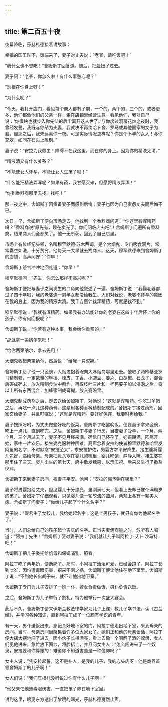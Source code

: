 ```yaml
---
---
---
```

title: 第二百五十夜
---






夜幕降临，莎赫札德接着讲故事：





幸福的国王陛下，饭端来了，妻子对丈夫说：“老爷，请吃饭吧！”

“我什么也不想吃！”舍姆斯丁回答道。随后，把脸扭了过去。

妻子问：“老爷，你怎么啦！有什么事愁心呢？”

“愁根在你身上呀！”

“为什么呢？”

“今天，我打开店门，看见每个商人都有子嗣，一个的，两个的，三个的，或者更多，他们都像他们的父亲一样，坐在店铺里经营生意。看见他们，我对自己说：‘你很快也就步入你先父的后尘离开这人世了。’与你度过洞房花烛之夜时，我曾经发誓，我既与你结为夫妻，我就决不再纳哈卜舍、罗马或其他国家的女子为妾。自那之后，我未远离你一夜。可是实际情况怎样呢？你是个不孕的女人！与你交欢，如同在石头上雕刻。”

妻子说：“安拉为我做主！障碍不在我这里，而在你的身上。因为你的精液太清。”

“精液清又有什么关系？”

“不能使女人怀孕，不能让女人生孩子呗！”

“什么能把精液弄浑呢？如果有药，我甘愿买来，但愿将精液弄浑！”

“你到香料商那里去找一找吧！”

那一夜之中，舍姆斯丁因责备妻子而感到后悔；妻子也因为自己责怨丈夫而后悔不已。

次日一早，舍姆斯丁便向市场走去。他找到一个香料商问道：“你这里有浑精药吗？”香料商说“原先有，现在卖光了。你问问临店去吧”！舍姆斯丁问遍所有香料商，结果商人们全都笑了。他一无所获，回到了自己店里。

市场上有位经纪头领，名叫穆罕默德·苏木西姆，是个大烟鬼，专门吸食鸦片，常常囊空如洗，十分贫穷。他每天一大早就去找商人。这天，穆罕默德来到舍姆斯丁的店铺，高声问安：“你早！”

舍姆斯丁怒气冲冲地回礼道：“你早！”

穆罕默德问：“先生，你怎么那样不高兴呢？”

舍姆斯丁便把与妻子之间发生的口角向他叙述了一遍。舍姆斯丁说：“我娶老婆都过了四十年啦，我的老婆连一男半女都没给我生。人们对我说，老婆不怀孕的原因在我的身上，因为我的精液太清。我千方百计找浑精药，可就是找不到。”

穆罕默德说：“我就有浑精药。如果我有办法能让你的老婆在这四十年后怀上你的孩子，你有何回报呢？”

舍姆斯丁说：“你若有这种本事，我会给你重赏的！”

“那就拿一第纳尔来吧！”

“给你两第纳尔，拿去先用！”

大烟鬼收起两第纳尔，然后说：“给我一只瓷碗。”

舍姆斯丁给了他一只瓷碗，大烟鬼抱着碗向大麻烟商那里走去。他取了两欧基亚罗马精制糖，一定数量的筚拨、桂皮、丁香、小豌豆、姜片、白胡椒、石龙子，混合后碾成碎末，放入精制食油中煎炸，再取桉叶三片和一杯芫荽子加以浸泡之后，将以上所有东西混合，加蜂蜜制成膏糊，放入瓷碗里。

大烟鬼制成药剂之后，走去送给舍姆斯丁，对他说：“这就是浑精药。你吃过羊肉之后，再吃一点儿这种药膏。这是用各种香料精制配成的。”舍姆斯丁接过药剂，回家交给妻子，并且叮嘱说：“这就是浑精药。要好好保存，我要时再给我。”

妻子按照吩咐，为丈夫做些好吃的饭菜。舍姆斯丁吃罢晚饭，便要妻子拿来瓷碗，吃上一点儿，直到吃完。之后，舍姆斯丁与妻子行房，当夜妻子受孕，一个月、两个月、三个月过去了，妻子不见月经来潮，确信自己怀孕了。妊娠期满，阵痛开始，家中一片欢乐。接生婆克服种种困难，高声念着安拉的使者穆罕默德和哈里发阿里的名字，不时默念“安拉至大”，求安拉护佑，男婴方才平安降生。接生婆将婴儿包好，递给母亲。母亲把乳头塞在婴儿的嘴里，婴儿吃饱，静静入睡。接生婆在那里住了三天。婴儿出生的第七天，府中散发糖果，以示庆祝。后来又举行了撒盐仪式。

舍姆斯丁来到妻子房间，祝妻子平安。他问：“安拉的赐予物在哪里？”

妻子将男婴抱给丈夫，但见婴儿十分漂亮，虽刚满七天，但看上去却已像个满周岁的孩子。舍姆斯丁仔细观看，只见婴儿像一轮皎洁的圆月，两颊上各有一颗美人痣。舍姆斯丁问妻子：“你给儿子起了个什么名字？”

妻子说：“假若生了女孩儿，我给她起名字；这是个男孩子，就只有你为他起名字了。”

当时，人们总给自己的孩子起个吉庆的名字。正当夫妻俩商量之时，忽听有人喊道：“阿拉丁先生！”舍姆斯丁便对妻子说：“我们就让儿子叫阿拉丁·艾卜·沙马特吧！”

舍姆斯丁把儿子委托给奶母和保姆哺乳、照看。

阿拉丁吃了两年奶，便断奶了。那时，小阿拉丁活泼可爱，已经会跑了。阿拉丁长到七岁，因怕遭毒眼伤害，招来不测之祸，舍姆斯丁便让他住在地下室里。舍姆斯丁说：“不到他长出胡子来，就不让他出地下室。”

舍姆斯丁专门为儿子安排了一婢一仆，婢女负责做饭，男仆负责送饭。

之后，舍姆斯丁为儿子举行了割礼，特为他举行一次盛大宴会。

此后不久，舍姆斯丁请来伊斯兰教法律学家为儿子上课，教儿子学书法，读《古兰经》，并学习各种知识，直到阿拉丁成了一位颇有学识的青年。

有一天，男仆送饭出来，忘记关好地下室的门，阿拉丁便走出地下室，来到母亲的房间。当时，母亲房间里聚集着许多位大家女子。她们正和他的母亲谈话，阿拉丁便大摇大摆地闯了进去，因小伙子长相漂亮，看上去像一个喝醉了酒的奴隶，女人们见他进来，急忙放下面纱，将脸捂上，并且问女主人：“怎么闯进来了一个奴隶，安拉要和你算账的！难道你不知道害羞是一种信仰吗？”

女主人说：“凭安拉起誓，这不是仆人，是我的儿子，我的心头肉呀！他是商界首领舍姆斯丁的儿子啊！”

女人们说：“我们压根儿没听说过你有什么儿子啊！”

“他父亲怕他遭毒眼伤害，一直把孩子养在地下室里。





讲到这里，眼见东方透出了黎明的曙光，莎赫札德戛然止声。
